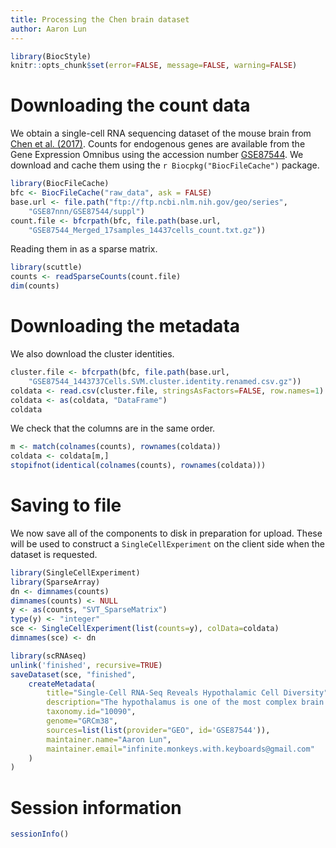 ```yaml
---
title: Processing the Chen brain dataset
author: Aaron Lun
---
```


```r
library(BiocStyle)
knitr::opts_chunk$set(error=FALSE, message=FALSE, warning=FALSE)
```

# Downloading the count data

We obtain a single-cell RNA sequencing dataset of the mouse brain from [Chen et al. (2017)](https://doi.org/10.1016/j.celrep.2017.03.004).
Counts for endogenous genes are available from the Gene Expression Omnibus
using the accession number [GSE87544](https://www.ncbi.nlm.nih.gov/geo/query/acc.cgi?acc=GSE87544).
We download and cache them using the `r Biocpkg("BiocFileCache")` package.

```r
library(BiocFileCache)
bfc <- BiocFileCache("raw_data", ask = FALSE)
base.url <- file.path("ftp://ftp.ncbi.nlm.nih.gov/geo/series",
    "GSE87nnn/GSE87544/suppl")
count.file <- bfcrpath(bfc, file.path(base.url,
    "GSE87544_Merged_17samples_14437cells_count.txt.gz"))
```

Reading them in as a sparse matrix.

```r
library(scuttle)
counts <- readSparseCounts(count.file)
dim(counts)
```

# Downloading the metadata

We also download the cluster identities.

```r
cluster.file <- bfcrpath(bfc, file.path(base.url,
    "GSE87544_1443737Cells.SVM.cluster.identity.renamed.csv.gz"))
coldata <- read.csv(cluster.file, stringsAsFactors=FALSE, row.names=1)
coldata <- as(coldata, "DataFrame")
coldata
```

We check that the columns are in the same order.

```r
m <- match(colnames(counts), rownames(coldata))
coldata <- coldata[m,]
stopifnot(identical(colnames(counts), rownames(coldata)))
```

# Saving to file 

We now save all of the components to disk in preparation for upload.
These will be used to construct a `SingleCellExperiment` on the client side when the dataset is requested.

```r
library(SingleCellExperiment)
library(SparseArray)
dn <- dimnames(counts)
dimnames(counts) <- NULL
y <- as(counts, "SVT_SparseMatrix")
type(y) <- "integer"
sce <- SingleCellExperiment(list(counts=y), colData=coldata)
dimnames(sce) <- dn

library(scRNAseq)
unlink('finished', recursive=TRUE)
saveDataset(sce, "finished",
    createMetadata(
        title="Single-Cell RNA-Seq Reveals Hypothalamic Cell Diversity",
        description="The hypothalamus is one of the most complex brain structures involved in homeostatic regulation. Defining cell composition and identifying cell-type-specific transcriptional features of the hypothalamus is essential for understanding its functions and related disorders. Here, we report single-cell RNA sequencing results of adult mouse hypothalamus, which defines 11 non-neuronal and 34 neuronal cell clusters with distinct transcriptional signatures. Analyses of cell-type-specific transcriptomes reveal gene expression dynamics underlying oligodendrocyte differentiation and tanycyte subtypes. Additionally, data analysis provides a comprehensive view of neuropeptide expression across hypothalamic neuronal subtypes and uncover Crabp1+ and Pax6+ neuronal populations in specific hypothalamic sub-regions. Furthermore, we found food deprivation exhibited differential transcriptional effects among the different neuronal subtypes, suggesting functional specification of various neuronal subtypes. Thus, the work provides a comprehensive transcriptional perspective of adult hypothalamus, which serves as a valuable resource for dissecting cell-type-specific functions of this complex brain region.",
        taxonomy.id="10090",
        genome="GRCm38",
        sources=list(list(provider="GEO", id='GSE87544')),
        maintainer.name="Aaron Lun",
        maintainer.email="infinite.monkeys.with.keyboards@gmail.com"
    )
)
```

# Session information

```r
sessionInfo()
```
